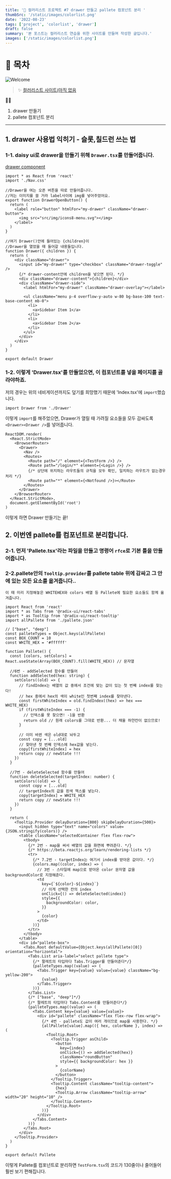 ```yaml
---
title: '🎉 컬러리스트 프로젝트 #7 drawer 만들고 pallete 컴포넌트 분리 '
thumbSrc: '/static/images/colorlist.png'
date: '2022-08-23'
tags: ['project', 'colorlist', 'drawer']
draft: false
summary: '본 포스트는 컬러리스트 연습을 위한 사이트를 만들며 작성한 글입니다.'
images: ['/static/images/colorlist.png']
---
```


# 📌 목차

![Welcome](/static/images/colorlist.png)

> ✨ [컬러리스트 사이트(아직 없음](https://www.)

💁🏻

1. drawer 만들기
2. pallete 컴포넌트 분리

---

## 1. drawer 사용법 익히기 - 슬롯,칠드런 쓰는 법

### 1-1. daisy ui로 drawer을 만들기 위해 `Drawer.tsx`를 만들어줍니다.

[drawer component](https://daisyui.com/components/drawer/)

```tsx
import * as React from 'react'
import './Nav.css'

//Drawer을 여는 오픈 버튼을 따로 만들어줍니다.
//저는 이미지를 쓸 거라 label사이에 img를 넣어주었어요.
export function DrawerOpenButton() {
  return (
    <label role="button" htmlFor="my-drawer" className="drawer-button">
      <img src="src/img/icons8-menu.svg"></img>
    </label>
  )
}

//여기 Drawer()안에 들어있는 {children}이
//Drawer을 열었을 때 들어갈 내용들입니다.
function Drawer({ children }) {
  return (
    <div className="drawer">
      <input id="my-drawer" type="checkbox" className="drawer-toggle" />
      {/* drawer-content안에 children을 넣으면 된다. */}
      <div className="drawer-content">{children}</div>
      <div className="drawer-side">
        <label htmlFor="my-drawer" className="drawer-overlay"></label>

        <ul className="menu p-4 overflow-y-auto w-80 bg-base-100 text-base-content mb-0">
          <li>
            <a>Sidebar Item 1</a>
          </li>
          <li>
            <a>Sidebar Item 2</a>
          </li>
        </ul>
      </div>
    </div>
  )
}

export default Drawer
```

### 1-2. 이렇게 'Drawer.tsx'를 만들었으면, 이 컴포넌트를 넣을 페이지를 골라야하죠.

저의 경우는 위의 네비게이션까지도 덮기를 희망했기 때문에 'Index.tsx'에 `import`했습니다.

```tsx
import Drawer from './Drawer'
```

이렇게 `import`를 해주었으면,
Drawer가 열릴 때 가려질 요소들을 모두 감싸도록 `<Drawer><Drawer />`를 넣어줍니다.

```tsx
ReactDOM.render(
  <React.StrictMode>
    <BrowserRouter>
      <Drawer>
        <Nav />
        <Routes>
          <Route path="/" element={<TestForm />} />
          <Route path="/login/*" element={<Login />} />
          {/* 상단에 위치하는 라우트들의 규칙을 모두 확인, 일치하는 라우트가 없는경우 처리 */}
          <Route path="*" element={<Notfound />}></Route>
        </Routes>
      </Drawer>
    </BrowserRouter>
  </React.StrictMode>,
  document.getElementById('root')
)
```

이렇게 하면 Drawer 만들기는 끝!

## 2. 이번엔 pallete를 컴포넌트로 분리합니다.

### 2-1. 먼저 'Pallete.tsx'라는 파일을 만들고 명령어 `rfce`로 기본 틀을 만들어줍니다.

### 2-2.pallete안의 `Tooltip.provider`를 pallete table 위에 감싸고 그 안에 있는 모든 요소를 옮겨줍니다..

    이 때 미리 지정해놓은 WHITEHEX와 colors 배열 등 Pallete에 필요한 요소들도 함께 옮겨줍니다.

```tsx
import React from 'react'
import * as Tabs from '@radix-ui/react-tabs'
import * as Tooltip from '@radix-ui/react-tooltip'
import allPallete from './pallete.json'

// ["base", "deep"]
const palleteTypes = Object.keys(allPallete)
const BOX_COUNT = 10
const WHITE_HEX = '#ffffff'

function Pallete() {
  const [colors, setColors] = React.useState(Array(BOX_COUNT).fill(WHITE_HEX)) // 문자열

  //6번 - addSelected 함수를 만들어
  function addSelected(hex: string) {
    setColors((old) => {
      // findIndex는 배열의 값 중에서 조건에 맞는 값이 있는 첫 번째 index를 찾는다!
      // hex 중에서 hex의 색이 white인 첫번째 index를 찾아낸다.
      const firstWhiteIndex = old.findIndex((hex) => hex === WHITE_HEX)
      if (firstWhiteIndex === -1) {
        // 인덱스를 못 찾으면! -1을 반환
        return old // 원래 colors를 그대로 반환... 더 채울 하얀칸이 없으므로!
      }

      // 이미 바뀐 색은 old대로 놔두고
      const copy = [...old]
      // 찾아낸 첫 번째 인덱스에 hex값을 넣는다.
      copy[firstWhiteIndex] = hex
      return copy // newState !!!
    })
  }

  //7번 - deleteSelected 함수를 만들어
  function deleteSelected(targetIndex: number) {
    setColors((old) => {
      const copy = [...old]
      // targetIndex의 값을 흰색 헥스를 넣는다.
      copy[targetIndex] = WHITE_HEX
      return copy // newState !!!
    })
  }

  return (
    <Tooltip.Provider delayDuration={800} skipDelayDuration={500}>
      <input hidden type="text" name="colors" value={JSON.stringify(colors)} />
      <table className="selectedContainer flex flex-row">
        <tbody>
          {/* 2번 - map을 써서 배열의 값을 화면에 뿌려준다. */}
          {/* https://beta.reactjs.org/learn/rendering-lists */}
          <tr>
            {/* 7.2번 - targetIndex는 여기서 index를 받아온 값이다. */}
            {colors.map((color, index) => (
              // 3번 - 스타일에 map으로 받아온 color 문자열 값을 backgroundColor로 지정해준다.
              <td
                key={`${color}-${index}`}
                // 이게 선택한 칸의 index
                onClick={() => deleteSelected(index)}
                style={{
                  backgroundColor: color,
                }}
              >
                {color}
              </td>
            ))}
          </tr>
        </tbody>
      </table>
      <div id="pallete-box">
        <Tabs.Root defaultValue={Object.keys(allPallete)[0]} orientation="horizontal">
          <Tabs.List aria-label="select pallete type">
            {/* 팔레트의 타입마다 Tabs.Trigger를 만들어준다*/}
            {palleteTypes.map((value) => (
              <Tabs.Trigger key={value} value={value} className="bg-yellow-200">
                {value}
              </Tabs.Trigger>
            ))}
          </Tabs.List>
          {/* ["base", "deep"]*/}
          {/* 팔레트의 타입마다 Tabs.Content를 만들어준다*/}
          {palleteTypes.map((value) => (
            <Tabs.Content key={value} value={value}>
              <div id="pallete" className="flex flex-row flex-wrap">
                {/* 4번 - pallete도 값이 여러 개이므로 map을 사용한다. */}
                {allPallete[value].map(({ hex, colorName }, index) => (
                  <Tooltip.Root>
                    <Tooltip.Trigger asChild>
                      <button
                        key={index}
                        onClick={() => addSelected(hex)}
                        className="roundButton"
                        style={{ backgroundColor: hex }}
                      >
                        {colorName}
                      </button>
                    </Tooltip.Trigger>
                    <Tooltip.Content className="tooltip-content">
                      {hex}
                      <Tooltip.Arrow className="tooltip-arrow" width="20" height="10" />
                    </Tooltip.Content>
                  </Tooltip.Root>
                ))}
              </div>
            </Tabs.Content>
          ))}
        </Tabs.Root>
      </div>
    </Tooltip.Provider>
  )
}

export default Pallete
```

이렇게 Pallete를 컴포넌트로 분리하면 `TestForm.tsx`의 코드가 130줄이나 줄어들어 훨씬 보기 편해집니다.
